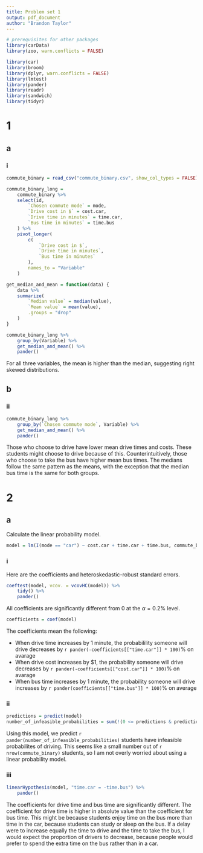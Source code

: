```yaml
---
title: Problem set 1
output: pdf_document
author: "Brandon Taylor"
---
```


```r
# prerequisites for other packages
library(carData)
library(zoo, warn.conflicts = FALSE)

library(car)
library(broom)
library(dplyr, warn.conflicts = FALSE)
library(lmtest)
library(pander)
library(readr)
library(sandwich)
library(tidyr)
```

# 1

## a

### i

```r
commute_binary = read_csv("commute_binary.csv", show_col_types = FALSE)

commute_binary_long = 
    commute_binary %>%
    select(id,
        `Chosen commute mode` = mode,
        `Drive cost in $` = cost.car,
        `Drive time in minutes` = time.car,
        `Bus time in minutes` = time.bus
    ) %>%
    pivot_longer(
        c(
            `Drive cost in $`,
            `Drive time in minutes`,
            `Bus time in minutes`
        ),
        names_to = "Variable"
    )

get_median_and_mean = function(data) {
    data %>%
    summarize(
        `Median value` = median(value),
        `Mean value` = mean(value),
        .groups = "drop"
    )
}

commute_binary_long %>%
    group_by(Variable) %>%
    get_median_and_mean() %>%
    pander()
```

For all three variables, the mean is higher than the median, suggesting right skewed distributions.

## b

### ii

```r
commute_binary_long %>%
    group_by(`Chosen commute mode`, Variable) %>%
    get_median_and_mean() %>%
    pander()
```

Those who choose to drive have lower mean drive times and costs.
These students might choose to drive because of this.
Counterintuitively, those who choose to take the bus have higher mean bus times.
The medians follow the same pattern as the means, with the exception that the median bus time is the same for both groups.

# 2

## a

Calculate the linear probability model.

```r
model = lm(I(mode == "car") ~ cost.car + time.car + time.bus, commute_binary)
```

### i

Here are the coefficients and heteroskedastic-robust standard errors.

```r
coeftest(model, vcov. = vcovHC(model)) %>%
    tidy() %>%
    pander()
```

All coefficients are significantly different from 0 at the $\alpha = 0.2\%$ level.

```r
coefficients = coef(model)
```

The coefficients mean the following:

- When drive time increases by 1 minute, the probabilility someone will drive decreases by `r pander(-coefficients[["time.car"]] * 100)`% on avarage
- When drive cost increases by $1, the probability someone will drive decreases by `r pander(-coefficients[["cost.car"]] * 100)`% on avarage
- When bus time increases by 1 minute, the probability someone will drive increases by `r pander(coefficients[["time.bus"]] * 100)`% on average

### ii

```r
predictions = predict(model)
number_of_infeasible_probabilities = sum(!(0 <= predictions & predictions <= 1))
```

Using this model, we predict `r pander(number_of_infeasible_probabilities)` students have infeasible probabilites of driving.
This seems like a small number out of `r nrow(commute_binary)` students, so I am not overly worried about using a linear probability model.

### iii

```r
linearHypothesis(model, "time.car = -time.bus") %>%
    pander()
```

The coefficients for drive time and bus time are significantly different.
The coefficient for drive time is higher in absolute value than the coefficient for bus time.
This might be because students enjoy time on the bus more than time in the car, because students can study or sleep on the bus.
If a delay were to increase equally the time to drive and the time to take the bus, I would expect the proportion of drivers to decrease, because people would prefer to spend the extra time on the bus rather than in a car.

